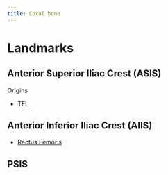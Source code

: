 ```yaml
---
title: Coxal bone
---
```


# Landmarks

## Anterior Superior Iliac Crest (ASIS) {#asis}

Origins

- TFL

## Anterior Inferior Iliac Crest (AIIS) {#aiis}
- [Rectus Femoris]({{< var ref-rectus-femoris.path >}})


## PSIS {#psis}